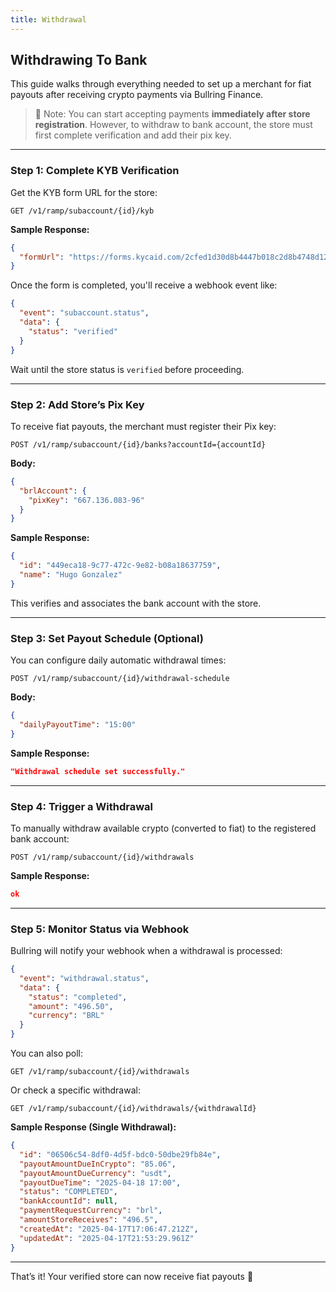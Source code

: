 ```yaml
---
title: Withdrawal
---
```


## Withdrawing To Bank

This guide walks through everything needed to set up a merchant for fiat payouts after receiving crypto payments via Bullring Finance.

> 🧠 Note: You can start accepting payments **immediately after store registration**. However, to withdraw to bank account, the store must first complete verification and add their pix key.

---

### Step 1: Complete KYB Verification

Get the KYB form URL for the store:

```http
GET /v1/ramp/subaccount/{id}/kyb
```

**Sample Response:**
```json
{
  "formUrl": "https://forms.kycaid.com/2cfed1d30d8b4447b018c2d8b4748d129493"
}
```

Once the form is completed, you'll receive a webhook event like:

```json
{
  "event": "subaccount.status",
  "data": {
    "status": "verified"
  }
}
```

Wait until the store status is `verified` before proceeding.

---

### Step 2: Add Store’s Pix Key

To receive fiat payouts, the merchant must register their Pix key:

```http
POST /v1/ramp/subaccount/{id}/banks?accountId={accountId}
```

**Body:**
```json
{
  "brlAccount": {
    "pixKey": "667.136.083-96"
  }
}
```

**Sample Response:**
```json
{
  "id": "449eca18-9c77-472c-9e82-b08a18637759",
  "name": "Hugo Gonzalez"
}
```

This verifies and associates the bank account with the store.

---

### Step 3: Set Payout Schedule (Optional)

You can configure daily automatic withdrawal times:

```http
POST /v1/ramp/subaccount/{id}/withdrawal-schedule
```

**Body:**
```json
{
  "dailyPayoutTime": "15:00"
}
```

**Sample Response:**
```json
"Withdrawal schedule set successfully."
```

---

### Step 4: Trigger a Withdrawal

To manually withdraw available crypto (converted to fiat) to the registered bank account:

```http
POST /v1/ramp/subaccount/{id}/withdrawals
```

**Sample Response:**
```json
ok
```

---

### Step 5: Monitor Status via Webhook

Bullring will notify your webhook when a withdrawal is processed:

```json
{
  "event": "withdrawal.status",
  "data": {
    "status": "completed",
    "amount": "496.50",
    "currency": "BRL"
  }
}
```

You can also poll:
```http
GET /v1/ramp/subaccount/{id}/withdrawals
```

Or check a specific withdrawal:
```http
GET /v1/ramp/subaccount/{id}/withdrawals/{withdrawalId}
```

**Sample Response (Single Withdrawal):**
```json
{
  "id": "06506c54-8df0-4d5f-bdc0-50dbe29fb84e",
  "payoutAmountDueInCrypto": "85.06",
  "payoutAmountDueCurrency": "usdt",
  "payoutDueTime": "2025-04-18 17:00",
  "status": "COMPLETED",
  "bankAccountId": null,
  "paymentRequestCurrency": "brl",
  "amountStoreReceives": "496.5",
  "createdAt": "2025-04-17T17:06:47.212Z",
  "updatedAt": "2025-04-17T21:53:29.961Z"
}
```

---

That’s it! Your verified store can now receive fiat payouts 🚀

